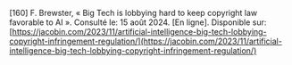 \[160\]	F. Brewster, « Big Tech is lobbying hard to keep copyright law favorable to AI ». Consulté le: 15 août 2024\. \[En ligne\]. Disponible sur: [https://jacobin.com/2023/11/artificial-intelligence-big-tech-lobbying-copyright-infringement-regulation/](https://jacobin.com/2023/11/artificial-intelligence-big-tech-lobbying-copyright-infringement-regulation/)